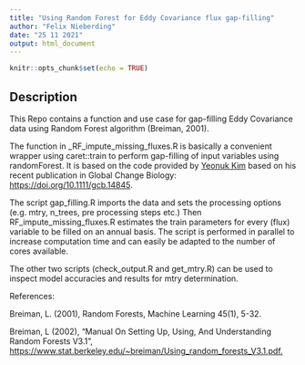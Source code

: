 ```yaml
---
title: "Using Random Forest for Eddy Covariance flux gap-filling"
author: "Felix Nieberding"
date: "25 11 2021"
output: html_document
---
```


```r
knitr::opts_chunk$set(echo = TRUE)
```

## Description
This Repo contains a function and use case for gap-filling Eddy Covariance data using Random Forest algorithm (Breiman, 2001). 

The function in _RF_impute_missing_fluxes.R is basically a convenient wrapper using caret::train to perform gap-filling of input variables using randomForest. It is based on the code provided by [Yeonuk Kim](https://github.com/yeonukkim/EC_FCH4_gapfilling) based on his recent publication in Global Change Biology: <https://doi.org/10.1111/gcb.14845>.

The script gap_filling.R imports the data and sets the processing options (e.g. mtry, n_trees, pre processing steps etc.) Then RF_impute_missing_fluxes.R estimates the train parameters for every (flux) variable to be filled on an annual basis. The script is performed in parallel to increase computation time and can easily be adapted to the number of cores available.  

The other two scripts (check_output.R and get_mtry.R) can be used to inspect model accuracies and results for mtry determination.

References:

Breiman, L. (2001), Random Forests, Machine Learning 45(1), 5-32.

Breiman, L (2002), “Manual On Setting Up, Using, And Understanding Random Forests V3.1”, <https://www.stat.berkeley.edu/~breiman/Using_random_forests_V3.1.pdf.>

